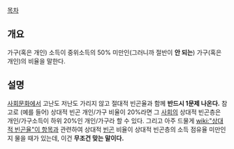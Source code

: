 [[목차]]
== 개요 ==
가구(혹은 개인) 소득이 중위소득의 50% 미만인(그러니까 절반이 '''안 되는''') 가구(혹은 개인)의 비율을 말한다.

== 설명 ==
[[사회문화]]에서 고난도 저난도 가리지 않고 절대적 빈곤율과 함께 '''반드시 1문제 나온다.''' 참고로 (예를 들어) 상대적 빈곤 개인/가구 비율이 20%라면 그 [[사회]]의 상대적 빈곤층은 개인/가구소득이 하위 20%인 개인/가구라 할 수 있다.
그리고 아주 드물게 [[wiki:"상대적 빈곤율"이 항목]]과 관련하여 상대적 [[빈곤]] 비율이 상대적 빈곤층의 소득 점유율 미만인지 물을 때가 있는데, 이건 '''무조건 맞는 말이다.'''

